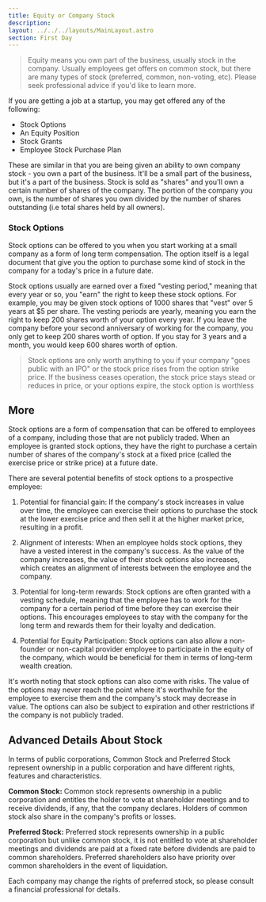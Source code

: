 ```yaml
---
title: Equity or Company Stock
description: 
layout: ../../../layouts/MainLayout.astro
section: First Day
---
```


> Equity means you own part of the business, usually stock in the company. Usually employees get offers on common stock, but there are many types of stock (preferred, common, non-voting, etc). Please seek professional advice if you'd like to learn more.

If you are getting a job at a startup, you may get offered any of the following:
* Stock Options
* An Equity Position
* Stock Grants
* Employee Stock Purchase Plan

These are similar in that you are being given an ability to own company stock - you own a part of the business. It'll be a small part of the business, but it's a part of the business. Stock is sold as "shares" and you'll own a certain number of shares of the company. 
The portion of the company you own, is the number of shares you own divided by the number of shares outstanding (i.e total shares held by all owners).  

### Stock Options

Stock options can be offered to you when you start working at a small company as a form of long term compensation. The option itself is a legal document that give you the option to purchase some kind of stock in the company for a today's price in a future date. 

Stock options usually are earned over a fixed "vesting period," meaning that every year or so, you "earn" the right to keep these stock options. For example, you may be given stock options of 1000 shares that "vest" over 5 years at $5 per share. The vesting periods are yearly, meaning you earn the right to keep 200 shares worth of your option every year. If you leave the company before your second anniversary of working for the company, you only get to keep 200 shares worth of option. If you stay for 3 years and a month, you would keep 600 shares worth of option.

> Stock options are only worth anything to you if your company "goes public with an IPO" or the stock price rises from the option strike price.
> If the business ceases operation, the stock price stays stead or reduces in price, or your options expire, the stock option is worthless

## More
Stock options are a form of compensation that can be offered to employees of a company, including those that are not publicly traded. When an employee is granted stock options, they have the right to purchase a certain number of shares of the company's stock at a fixed price (called the exercise price or strike price) at a future date.

There are several potential benefits of stock options to a prospective employee:

1. Potential for financial gain: If the company's stock increases in value over time, the employee can exercise their options to purchase the stock at the lower exercise price and then sell it at the higher market price, resulting in a profit.

2. Alignment of interests: When an employee holds stock options, they have a vested interest in the company's success. As the value of the company increases, the value of their stock options also increases, which creates an alignment of interests between the employee and the company.

3. Potential for long-term rewards: Stock options are often granted with a vesting schedule, meaning that the employee has to work for the company for a certain period of time before they can exercise their options. This encourages employees to stay with the company for the long term and rewards them for their loyalty and dedication.

4. Potential for Equity Participation: Stock options can also allow a non-founder or non-capital provider employee to participate in the equity of the company, which would be beneficial for them in terms of long-term wealth creation.

It's worth noting that stock options can also come with risks. The value of the options may never reach the point where it's worthwhile for the employee to exercise them and the company's stock may decrease in value. The options can also be subject to expiration and other restrictions if the company is not publicly traded.

## Advanced Details About Stock

In terms of public corporations, Common Stock and Preferred Stock represent ownership in a public corporation and have different rights, features and characteristics.

**Common Stock:** Common stock represents ownership in a public corporation and entitles the holder to vote at shareholder meetings and to receive dividends, if any, that the company declares. Holders of common stock also share in the company's profits or losses.

**Preferred Stock:** Preferred stock represents ownership in a public corporation but unlike common stock, it is not entitled to vote at shareholder meetings and dividends are paid at a fixed rate before dividends are paid to common shareholders. Preferred shareholders also have priority over common shareholders in the event of liquidation.

Each company may change the rights of preferred stock, so please consult a financial professional for details.

